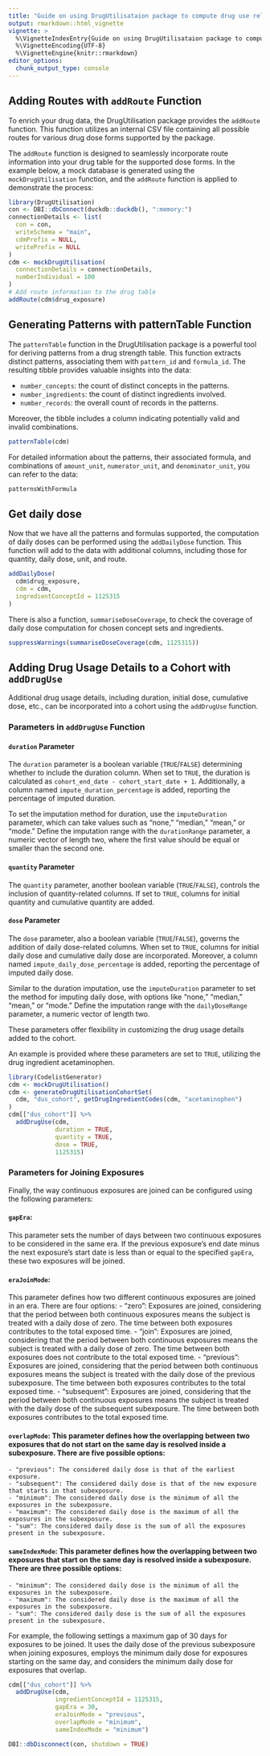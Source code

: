 ```yaml
---
title: "Guide on using DrugUtilisataion package to compute drug use related information"
output: rmarkdown::html_vignette
vignette: >
  %\VignetteIndexEntry{Guide on using DrugUtilisataion package to compute drug use related information}
  %\VignetteEncoding{UTF-8}
  %\VignetteEngine{knitr::rmarkdown}
editor_options: 
  chunk_output_type: console
---
```


## Adding Routes with `addRoute` Function

To enrich your drug data, the DrugUtilisation package provides the `addRoute` function. This function utilizes an internal CSV file containing all possible routes for various drug dose forms supported by the package. 

The `addRoute` function is designed to seamlessly incorporate route information into your drug table for the supported dose forms. In the example below, a mock database is generated using the `mockDrugUtilisation` function, and the `addRoute` function is applied to demonstrate the process:

```r
library(DrugUtilisation)
con <- DBI::dbConnect(duckdb::duckdb(), ":memory:")
connectionDetails <- list(
  con = con,
  writeSchema = "main",
  cdmPrefix = NULL,
  writePrefix = NULL
)
cdm <- mockDrugUtilisation(
  connectionDetails = connectionDetails,
  numberIndividual = 100
)
# Add route information to the drug table
addRoute(cdm$drug_exposure)

```


## Generating Patterns with patternTable Function

The `patternTable` function in the DrugUtilisation package is a powerful tool for deriving patterns from a drug strength table. This function extracts distinct patterns, associating them with `pattern_id` and `formula_id`. The resulting tibble provides valuable insights into the data:

- `number_concepts`: the count of distinct concepts in the patterns.
- `number_ingredients`: the count of distinct ingredients involved.
- `number_records`: the overall count of records in the patterns.

Moreover, the tibble includes a column indicating potentially valid and invalid combinations.

```r

patternTable(cdm)

```

For detailed information about the patterns, their associated formula, and combinations of `amount_unit`, `numerator_unit`, and `denominator_unit`, you can refer to the data:

```r

patternsWithFormula

```


## Get daily dose

Now that we have all the patterns and formulas supported, the computation of daily doses can be performed using the `addDailyDose` function. This function will add to the data with additional columns, including those for quantity, daily dose, unit, and route.


```r

addDailyDose(
  cdm$drug_exposure,
  cdm = cdm,
  ingredientConceptId = 1125315
)
```

There is also a function, `summariseDoseCoverage`, to check the coverage of daily dose computation for chosen concept sets and ingredients.
```r

suppressWarnings(summariseDoseCoverage(cdm, 1125315))


```

## Adding Drug Usage Details to a Cohort with `addDrugUse`

Additional drug usage details, including duration, initial dose, cumulative dose, etc., can be incorporated into a cohort using the `addDrugUse` function.

### Parameters in `addDrugUse` Function

#### `duration` Parameter

The `duration` parameter is a boolean variable (`TRUE`/`FALSE`) determining whether to include the duration column. When set to `TRUE`, the duration is calculated as `cohort_end_date - cohort_start_date + 1`. Additionally, a column named `impute_duration_percentage` is added, reporting the percentage of imputed duration.

To set the imputation method for duration, use the `imputeDuration` parameter, which can take values such as "none," "median," "mean," or "mode." Define the imputation range with the `durationRange` parameter, a numeric vector of length two, where the first value should be equal or smaller than the second one.

#### `quantity` Parameter

The `quantity` parameter, another boolean variable (`TRUE`/`FALSE`), controls the inclusion of quantity-related columns. If set to `TRUE`, columns for initial quantity and cumulative quantity are added.

#### `dose` Parameter

The `dose` parameter, also a boolean variable (`TRUE`/`FALSE`), governs the addition of daily dose-related columns. When set to `TRUE`, columns for initial daily dose and cumulative daily dose are incorporated. Moreover, a column named `impute_daily_dose_percentage` is added, reporting the percentage of imputed daily dose.

Similar to the duration imputation, use the `imputeDuration` parameter to set the method for imputing daily dose, with options like "none," "median," "mean," or "mode." Define the imputation range with the `dailyDoseRange` parameter, a numeric vector of length two.

These parameters offer flexibility in customizing the drug usage details added to the cohort.

An example is provided where these parameters are set to `TRUE`, utilizing the drug ingredient acetaminophen.

```r
library(CodelistGenerator)
cdm <- mockDrugUtilisation()
cdm <- generateDrugUtilisationCohortSet(
  cdm, "dus_cohort", getDrugIngredientCodes(cdm, "acetaminophen")
)
cdm[["dus_cohort"]] %>%
  addDrugUse(cdm,
             duration = TRUE,
             quantity = TRUE,
             dose = TRUE,
             1125315)

```
### Parameters for Joining Exposures

Finally, the way continuous exposures are joined can be configured using the following parameters:

#### `gapEra`: 
This parameter sets the number of days between two continuous exposures to be considered in the same era. 
      If the previous exposure's end date minus the next exposure's start date is less than or equal to the specified `gapEra`, these two exposures will be joined.

#### `eraJoinMode`: 
This parameter defines how two different continuous exposures are joined in an era. There are four options:
    - "zero": Exposures are joined, considering that the period between both continuous exposures means the subject is treated with a daily dose of zero. The time between both exposures contributes to the total exposed time.
    - "join": Exposures are joined, considering that the period between both continuous exposures means the subject is treated with a daily dose of zero. The time between both exposures does not contribute to the total exposed time.
    - "previous": Exposures are joined, considering that the period between both continuous exposures means the subject is treated with the daily dose of the previous subexposure. The time between both exposures contributes to the total exposed time.
    - "subsequent": Exposures are joined, considering that the period between both continuous exposures means the subject is treated with the daily dose of the subsequent subexposure. The time between both exposures contributes to the total exposed time.

#### `overlapMode`: This parameter defines how the overlapping between two exposures that do not start on the same day is resolved inside a subexposure. There are five possible options:
    - "previous": The considered daily dose is that of the earliest exposure.
    - "subsequent": The considered daily dose is that of the new exposure that starts in that subexposure.
    - "minimum": The considered daily dose is the minimum of all the exposures in the subexposure.
    - "maximum": The considered daily dose is the maximum of all the exposures in the subexposure.
    - "sum": The considered daily dose is the sum of all the exposures present in the subexposure.

#### `sameIndexMode`: This parameter defines how the overlapping between two exposures that start on the same day is resolved inside a subexposure. There are three possible options:
    - "minimum": The considered daily dose is the minimum of all the exposures in the subexposure.
    - "maximum": The considered daily dose is the maximum of all the exposures in the subexposure.
    - "sum": The considered daily dose is the sum of all the exposures present in the subexposure.

For example, the following settings a maximum gap of 30 days for exposures to be joined. It uses the daily dose of the previous subexposure when joining exposures, employs the minimum daily dose for exposures starting on the same day, and considers the minimum daily dose for exposures that overlap.

    
```r
cdm[["dus_cohort"]] %>%
  addDrugUse(cdm,
             ingredientConceptId = 1125315,
             gapEra = 30,
             eraJoinMode = "previous",
             overlapMode = "minimum",
             sameIndexMode = "minimum")

```

```r
DBI::dbDisconnect(con, shutdown = TRUE)
```

